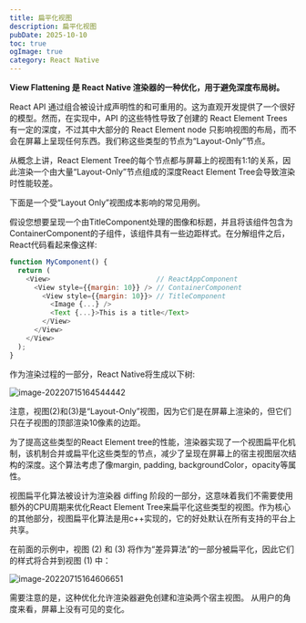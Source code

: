 ```yaml
---
title: 扁平化视图
description: 扁平化视图
pubDate: 2025-10-10
toc: true
ogImage: true
category: React Native
---
```


**View Flattening 是 React Native 渲染器的一种优化，用于避免深度布局树。**

React API 通过组合被设计成声明性的和可重用的。这为直观开发提供了一个很好的模型。然而，在实现中，API 的这些特性导致了创建的 React Element Trees 有一定的深度，不过其中大部分的 React Element node 只影响视图的布局，而不会在屏幕上呈现任何东西。我们称这些类型的节点为“Layout-Only”节点。

从概念上讲，React Element Tree的每个节点都与屏幕上的视图有1:1的关系，因此渲染一个由大量“Layout-Only”节点组成的深度React Element Tree会导致渲染时性能较差。

下面是一个受“Layout Only”视图成本影响的常见用例。

假设您想要呈现一个由TitleComponent处理的图像和标题，并且将该组件包含为ContainerComponent的子组件，该组件具有一些边距样式。在分解组件之后，React代码看起来像这样:

```js
function MyComponent() {
  return (
    <View>                          // ReactAppComponent
      <View style={{margin: 10}} /> // ContainerComponent
        <View style={{margin: 10}}> // TitleComponent
          <Image {...} />
          <Text {...}>This is a title</Text>
        </View>
      </View>
    </View>
  );
}
```

作为渲染过程的一部分，React Native将生成以下树:

![image-20220715164544442](https://xiejie-typora.oss-cn-chengdu.aliyuncs.com/2022-07-15-084544.png)

注意，视图(2)和(3)是“Layout-Only”视图，因为它们是在屏幕上渲染的，但它们只在子视图的顶部渲染10像素的边距。

为了提高这些类型的React Element tree的性能，渲染器实现了一个视图扁平化机制，该机制合并或扁平化这些类型的节点，减少了呈现在屏幕上的宿主视图层次结构的深度。这个算法考虑了像margin, padding, backgroundColor，opacity等属性。

视图扁平化算法被设计为渲染器 diffing 阶段的一部分，这意味着我们不需要使用额外的CPU周期来优化React Element Tree来扁平化这些类型的视图。作为核心的其他部分，视图扁平化算法是用c++实现的，它的好处默认在所有支持的平台上共享。

在前面的示例中，视图 (2) 和 (3) 将作为“差异算法”的一部分被扁平化，因此它们的样式将合并到视图 (1) 中：

![image-20220715164606651](https://xiejie-typora.oss-cn-chengdu.aliyuncs.com/2022-07-15-084607.png)

需要注意的是，这种优化允许渲染器避免创建和渲染两个宿主视图。 从用户的角度来看，屏幕上没有可见的变化。
